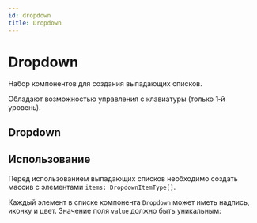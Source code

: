 ```yaml
---
id: dropdown
title: Dropdown
---
```



# Dropdown
Набор компонентов для создания выпадающих списков. 

Обладают возможностью управления с клавиатуры (только 1‑й уровень).

## Dropdown
<Description name="Dropdown" />
<PropsTable name="Dropdown" />

## Использование
Перед использованием выпадающих списков необходимо создать массив с элементами `items: DropdownItemType[]`.

Каждый элемент в списке компонента `Dropdown` может иметь надпись, иконку и цвет. Значение поля `value` должно быть уникальным:
